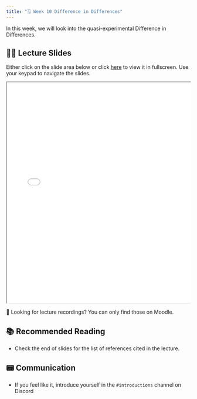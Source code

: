 ```yaml
---
title: "🗓️ Week 10 Difference in Differences"
---
```


In this week, we will look into the quasi-experimental Difference in Differences. 

## 👨‍🏫 Lecture Slides 

Either click on the slide area below or click [here](slides.qmd) to view it in fullscreen.
Use your keypad to navigate the slides.

<div class="container" style="position: relative;overflow: hidden;width: 100%;min-height:600px;">
<iframe src="slides.html" style="position=absolute;top: 0;left: 0;bottom: 0;right: 0;width: 100%;min-height:600px;"></iframe>
</div>

🎥 Looking for lecture recordings? You can only find those on Moodle.

## 📚 Recommended Reading

- Check the end of slides for the list of references cited in the lecture.

## 📟 Communication

- If you feel like it, introduce yourself in the `#introductions` channel on Discord
